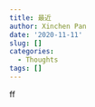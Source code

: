 ```yaml
---
title: 最近
author: Xinchen Pan
date: '2020-11-11'
slug: []
categories:
  - Thoughts
tags: []
---
```


ff